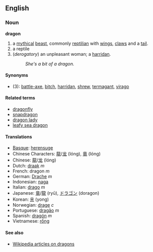 ==English==
===Noun===
'''dragon'''
#a [[mythical]] [[beast]], commonly [[reptilian]] with [[wings]], [[claws]] and a [[tail]].
#a reptile
#(''derogatory'') an unpleasant woman; a [[harridan]].
#:''She's a bit of a dragon.''

====Synonyms====
*(3): [[battle-axe]], [[bitch]], [[harridan]], [[shrew]], [[termagant]], [[virago]]

====Related terms====
*[[dragonfly]]
*[[snapdragon]]
*[[dragon lady]]
*[[leafy sea dragon]]

====Translations====
*[[Basque]]: [[herensuge]]
*Chinese Characters: [[龍]]/[[龙]] (lóng), [[竜]] (lóng)
*Chinese: [[龍]]/[[龙]] (lóng)
*Dutch: [[draak]] ''m''
*French: dragon ''m''
*German: [[Drache]] ''m''
*Indonesian: [[naga]]
*Italian: [[drago]] ''m''
*Japanese: [[竜]]/[[龍]] (ryū), [[ドラゴン]] (doragon)
*Korean: [[용]] (yong)
*Norwegian: [[drage]] ''c''
*Portuguese: [[dragão]] ''m''
*Spanish: [[dragón]] ''m''
*Vietnamese: [[rồng]]

====See also====
*[[en:dragon|Wikipedia articles on dragons]]